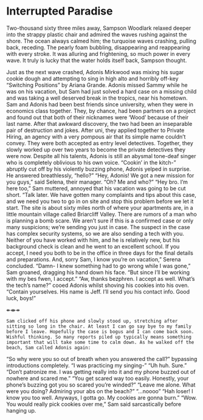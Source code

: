 # Interrupted Paradise 

Two-thousand sixty three miles away, Sampson Woodlark relaxed deeper into the strappy plastic chair and admired the waves rushing against the shore. The ocean always calmed him; the turquoise waves crashing, pulling back, receding. The pearly foam bubbling, disappearing and reappearing with every stroke. It was alluring and frightening, so much power in every wave. It truly is lucky that the water holds itself back, Sampson thought. 

Just as the next wave crashed, Adonis Mirkwood was mixing his sugar cookie dough and attempting to sing in high alto and horribly off-key “Switching Positions” by Ariana Grande. Adonis missed Sammy while he was on his vacation, but Sam had just solved a hard case on a missing child and was taking a well deserved break in the tropics, near his hometown. 
	Sam and Adonis had been best friends since university, when they were in economics class together. They, by chance, had been partners on a project and found out that both of their nicknames were ‘Wood’ because of their last name. After that awkward discovery, the two had been an inseparable pair of destruction and jokes. After uni, they applied together to Private Hiring, an agency with a very pompous air that its simple name couldn’t convey. They were both accepted as entry level detectives. Together, they slowly worked up over two years to become the private detectives they were now. Despite all his talents, Adonis is still an abysmal tone-deaf singer who is completely oblivious to his own voice. 
“Cookin’ in the kitch-” abruptly cut off by his violently buzzing phone, Adonis yelped in surprise. He answered breathlessly, “hello?”
“Hey, Adonis! We got a new mission for you guys,” said Selena, their manager. 
“Oh? Me and who?”
“Hey bro. I’m here too,” Sam muttered, annoyed that his vacation was going to be cut short.
“Talk later. We have gotten many complaints and tips about this case, and we need you two to go in on site and stop this problem before we let it start. The site is about sixty miles north of where your apartments are, in a little mountain village called Briarcliff Valley. There are rumors of a man who is planning a bomb scare. We aren’t sure if this is a confirmed case or only many suspicions; we’re sending you just in case. The suspect in the case has complex security systems, so we are also sending a tech with you. Neither of you have worked with him, and he is relatively new, but his background check is clean and he went to an excellent school. If you accept, I need you both to be in the office in three days for the final details and preparations. And, sorry Sam, I know you’re on vacation,” Serena concluded.
“Damn- I knew something had to go wrong while I was gone,” Sam groaned, dragging his hand down his face. “But since I’ll be working with my bes fwen, I accept.”
“Aw, thanks bezphren. I accept as well. What’s the tech’s name?” cooed Adonis whilst shoving his cookies into his oven.
“Contain yourselves. His name is Jeff. I’ll send you his contact info. Good luck, boys!”

↞⇼↠

	Sam clicked off his phone and slowly stood up, stretching after sitting so long in the chair. At least I can go say bye to my family before I leave. Hopefully the case is bogus and I can come back soon. Wishful thinking. So many reports piled up typically means something important that will take some time to calm down. As he walked off the beach, Sam called Adonis again:
“So why were you so out of breath when you answered the call?” bypassing introductions completely.
“I was practicing my singing-”
“Uh huh. Sure.”
“Don’t patronize me. I was getting really into it and my phone buzzed out of nowhere and scared me.”
“You get scared way too easily. Honestly, your phone’s buzzing got you so scared you’re winded?”
“Leave me alone. What were you doing? Admiring your abs on the beach?”
“...noooo”
“Hah loser! I know you too well. Anyways, I gotta go. My cookies are gonna burn.”
“Wow. You would really pick cookies over me,” Sam said sarcastically before hanging up. 
